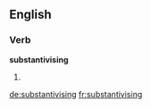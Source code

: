 ==English==

===Verb===
'''substantivising'''

# {{present participle of|substantivise}}

[[de:substantivising]]
[[fr:substantivising]]